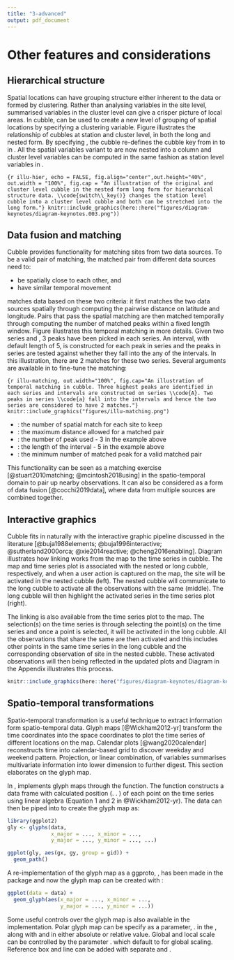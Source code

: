 ```yaml
---
title: "3-advanced"
output: pdf_document
---
```


# Other features and considerations

## Hierarchical structure

Spatial locations can have grouping structure either inherent to the data or formed by clustering. Rather than analysing variables in the site level, summarised variables in the cluster level can give a crisper picture of local areas. In cubble, \code{switch_key()} can be used to create a new level of grouping of spatial locations by specifying a clustering variable. Figure \ref{fig:illu-hier} illustrates the relationship of cubbles at station and cluster level, in both the long and nested form. By specifying \code{cluster_nested <- station_nested \%>\% switch_key(key = cluster)}, the cubble re-defines the cubble key from \code{id} in \code{station_nested} to \code{cluster} in \code{cluster_nested}. All the spatial variables variant to \code{cluster} are now nested into a \code{.val} column and cluster level variables can be computed in the same fashion as station level variables in \code{station_nested}.

```{r illu-hier, echo = FALSE, fig.align="center",out.height="40%", out.width = "100%", fig.cap = "An illustration of the original and cluster level cubble in the nested form long form for hierarchical structure data. \\code{switch\\_key()} changes the station level cubble into a cluster level cubble and both can be stretched into the long form."}
knitr::include_graphics(here::here("figures/diagram-keynotes/diagram-keynotes.003.png"))
```

## Data fusion and matching

Cubble provides functionality for matching sites from two data sources. To be a valid pair of matching, the matched pair from different data sources need to:

  - be spatially close to each other, and 
  - have similar temporal movement
  
\code{match_sites()} matches data based on these two criteria: it first matches the two data sources spatially through computing the pairwise distance on latitude and longitude. Pairs that pass the spatial matching are then matched temporally through computing the number of matched peaks within a fixed length window. Figure \ref{fig:illu-matching} illustrates this temporal matching in more details. Given two series \code{A} and \code{a}, 3 peaks have been picked in each series. An interval, with default length of 5, is constructed for each peak in series \code{A} and the peaks in series \code{a} are tested against whether they fall into the any of the intervals. In this illustration, there are 2 matches for these two series. Several arguments are available in \code{match_sites()} to fine-tune the matching: 

```{r illu-matching, out.width="100%", fig.cap="An illustration of temporal matching in cubble. Three highest peaks are identified in each series and intervals are constructed on series \\code{A}. Two peaks in series \\code{a} fall into the intervals and hence the two series are considered to have 2 matches."}
knitr::include_graphics("figures/illu-matching.png")
```

 - \code{spatial_n_keep}: the number of spatial match for each site to keep
 - \code{spatial_dist_max}: the maximum distance allowed for a matched pair 
 - \code{temporal_n_highest}: the number of peak used - 3 in the example above
 - \code{temporal_window}: the length of the interval - 5 in the example above
 - \code{temporal_min_match}: the minimum number of matched peak for a valid matched pair

This functionality can be seen as a matching exercise [@stuart2010matching; @mcintosh2018using] in the spatio-temporal domain to pair up nearby observations. It can also be considered as a form of data fusion [@cocchi2019data], where data from multiple sources are combined together. 

## Interactive graphics

<!-- Interactive graphics can listen to users' actions on the plot to provide additional information that facilitates data exploration. This is a useful technique for spatio-temporal data since users can zoom or pan the map to view the local and global structure of the map; use tooltips or popups to query more information about a graphic element; or highlight points to explore its linked views in other plots. In the R community, many implementations have been developed to connect \proglang{R} to \proglang{javascript} to create interactive graphics. In relation to spatio, temporal, and spatio-temporal data, the general purpose packages \pkg{plotly} [@plotly] and \pkg{leaflet} [@leaflet] realise various interactive actions through their corresponding javascript libraries. \pkg{crosstalk} [@crosstalk] and \pkg{tsibbletalk} [@tsibbletalk] implement brushed linking between htmlwidgets. \pkg{ggiraph} [@ggiraph] enables tooltip, self-linking, and customised actions specified through its own \proglang{javascript}. -->

<!-- While many graphic implementations present worked examples to illustrate the usage of the package, few documents the underlying pipeline that transforms the raw data step-by-step to the final view on the screen. There have been some early work in building the data pipeline for (interactive) graphics [@buja1988elements; @buja1996interactive;  @sutherland2000orca] and more recent discussions include @wickham2009plumbing, @xie2014reactive, and @cheng2016enabling. -->

Cubble fits in naturally with the interactive graphic pipeline discussed in the literature [@buja1988elements; @buja1996interactive;  @sutherland2000orca; @xie2014reactive; @cheng2016enabling]. Diagram \ref{fig:illu-interactive} illustrates how linking works from the map to the time series in cubble. The map and time series plot is associated with the nested or long cubble, respectively, and when a user action is captured on the map, the site will be activated in the nested cubble (left). The nested cubble will communicate to the long cubble to activate all the observations with the same \code{id} (middle). The long cubble will then highlight the activated series in the time series plot (right). 

The linking is also available from the time series plot to the map. The selection(s) on the time series is through selecting the point(s) on the time series and once a point is selected, it will be activated in the long cubble. All the observations that share the same \code{id} are then activated and this includes other points in the same time series in the long cubble and the corresponding observation of site in the nested cubble. These activated observations will then being reflected in the updated plots and Diagram \ref{fig:illu-interactive-2} in the Appendix illustrates this process. 

```r
knitr::include_graphics(here::here("figures/diagram-keynotes/diagram-keynotes.004.png"))
```

## Spatio-temporal transformations

Spatio-temporal transformation is a useful technique to extract information form spatio-temporal data. Glyph maps [@Wickham2012-yr] transform the time coordinates into the space coordinates to plot the time series of different locations on the map. Calendar plots [@wang2020calendar] reconstructs time into calendar-based grid to discover weekday and weekend pattern. Projection, or linear combination, of variables summarises multivariate information into lower dimension to further digest. This section elaborates on the glyph map. 

In \proglang{R}, \pkg{GGally} implements glyph maps through the \code{glyphs()} function. The function constructs a data frame with calculated position (\code{gx}. \code{gy}. \code{gid}) of each point on the time series using linear algebra (Equation 1 and 2 in @Wickham2012-yr). The data can then be piped into \code{ggplot} to create the glyph map as: 

```r
library(ggplot2)
gly <- glyphs(data, 
              x_major = ..., x_minor = ..., 
              y_major = ..., y_minor = ..., ...)

ggplot(gly, aes(gx, gy, group = gid)) + 
  geom_path() 
```

A re-implementation of the glyph map as a ggproto, \code{GeomGlyph}, has been made in the \pkg{cubble} package and now the glyph map can be created with \code{geom_glyph()}:

```r
ggplot(data = data) +
  geom_glyph(aes(x_major = ..., x_minor = ..., 
                 y_major = ..., y_minor = ...))
```

Some useful controls over the glyph map is also available in the \code{geom_glyph()} implementation. Polar glyph map can be specify as a parameter, \code{polar = TRUE}. in the \code{geom_glyph()}, along with \code{width} and \code{height} in either absolute or relative value. Global and local scale can be controlled by the parameter \code{global_rescale}. which default to \code{TRUE} for global scaling. Reference box and line can be added with separate \code{geom_glyph_box()} and \code{geom_glyph_line()}.

